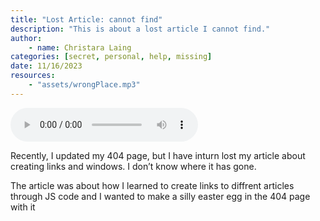 ```yaml
---
title: "Lost Article: cannot find"
description: "This is about a lost article I cannot find."
author:
    - name: Christara Laing
categories: [secret, personal, help, missing]
date: 11/16/2023
resources: 
    - "assets/wrongPlace.mp3"
---
```


<audio src="https://www.soundhelix.com/examples/mp3/SoundHelix-Song-1.mp3" preload="auto" autoplay controls>
      Your browser does not support the audio element.
</audio>

Recently, I updated my 404 page, but I have inturn lost my article about creating links and windows. I don't know where it has gone.

The article was about how I learned to create links to diffrent articles through JS code and I wanted to make a silly easter egg in the 404 page with it
